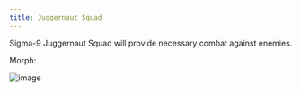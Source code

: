 ```yaml
---
title: Juggernaut Squad
---
```



Sigma-9 Juggernaut Squad will provide necessary combat against enemies.


Morph:

![image](https://cdn.discordapp.com/attachments/1073693490229284975/1074640757799002202/image.png)
